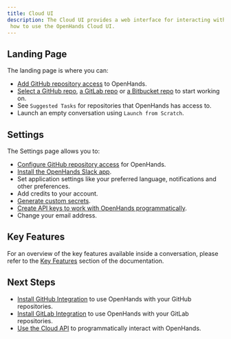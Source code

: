 ```yaml
---
title: Cloud UI
description: The Cloud UI provides a web interface for interacting with OpenHands. This page provides references on
 how to use the OpenHands Cloud UI.
---
```


## Landing Page

The landing page is where you can:

- [Add GitHub repository access](/usage/cloud/github-installation#adding-github-repository-access) to OpenHands.
- [Select a GitHub repo](/usage/cloud/github-installation#working-with-github-repos-in-openhands-cloud),
  [a GitLab repo](/usage/cloud/gitlab-installation#working-with-gitlab-repos-in-openhands-cloud) or
  [a Bitbucket repo](/usage/cloud/bitbucket-installation#working-with-bitbucket-repos-in-openhands-cloud) to start working on.
- See `Suggested Tasks` for repositories that OpenHands has access to.
- Launch an empty conversation using `Launch from Scratch`.

## Settings

The Settings page allows you to:

- [Configure GitHub repository access](/usage/cloud/github-installation#modifying-repository-access) for OpenHands.
- [Install the OpenHands Slack app](/usage/cloud/slack-installation).
- Set application settings like your preferred language, notifications and other preferences.
- Add credits to your account.
- [Generate custom secrets](/usage/common-settings#secrets-management).
- [Create API keys to work with OpenHands programmatically](/usage/cloud/cloud-api).
- Change your email address.

## Key Features

For an overview of the key features available inside a conversation, please refer to the [Key Features](/usage/key-features)
section of the documentation.

## Next Steps

- [Install GitHub Integration](/usage/cloud/github-installation) to use OpenHands with your GitHub repositories.
- [Install GitLab Integration](/usage/cloud/gitlab-installation) to use OpenHands with your GitLab repositories.
- [Use the Cloud API](/usage/cloud/cloud-api) to programmatically interact with OpenHands.

